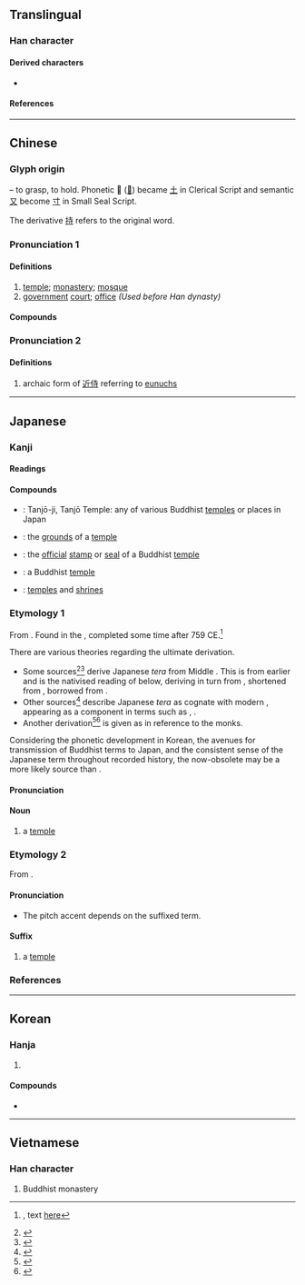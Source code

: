 {{character info/new}}
==Translingual==
{{stroke_order|strokes=6}}

===Han character===
{{Han char|rn=41|rad=寸|as=03|sn=6|four=40341|canj=GDI|ids=⿱土寸(GJKV),⿱士寸(HT)}}

====Derived characters====
* {{l|mul|[[侍]], [[𠱾]], [[𭎒]], [[峙]], [[待]], [[持]], [[洔]], [[時]]([[时]]), [[㭙]], [[𭷅]], [[特]], [[畤]], [[𪿚]], [[秲]], [[𥹩]], [[𫊵]], [[𧠴]], [[詩]]([[诗]]), [[䝰]], [[跱]], [[𩶬]], [[𪀔]], [[鼭]], [[𪗺]], [[邿]], [[𪰛]], [[𪧸]], [[庤]], [[痔]], [[㫭]], [[等]], [[䦙]]}}

====References====
{{Han ref|kx=0293.330|dkj=07414|dj=0581.080|hdz=10503.110|uh=5BFA}}

----

==Chinese==
{{zh-forms}}

===Glyph origin===
{{Han etym}}
{{Han compound|之|又|t2=hand|ls=psc|c1=p|c2=s|alt1=𡳿}} – to grasp, to hold. Phonetic 𡳿 ([[之]]) became [[土]] in Clerical Script and semantic [[又]] become [[寸]] in Small Seal Script.

The derivative [[持]] refers to the original word.

===Pronunciation 1===
{{zh-pron
|m=sì
|ma=y
|dg=сы3
|c=zi6,zi6-2
|h=pfs=sṳ
|md=sê
|mn=sī/xm,zz,tw:sū/qz:sīr
|mn_note=sī - vernacular; sū/sīr - literary
|mn-t=ri7
|w=3zr
|mc=y
|oc=y
|cat=n
}}

====Definitions====
{{zh-hanzi}}

# [[temple]]; [[monastery]]; {{lb|zh|Dungan}} [[mosque]]
# [[government]] [[court]]; [[office]] ''(Used before Han dynasty)''

====Compounds====
{{zh-der|清真寺|婦寺|碧雲寺|寺院|寺廟|佛寺|大理寺|少林寺|布達拉寺|光祿寺|寺庫|化度寺碑|寺人|慈恩寺|寒山寺|古寺|大相國寺|庵寺|地藏寺|大招寺|寺舍|寺卿|太常寺|普濟寺|法源寺|破山寺|禮拜寺|禪寺|知寺|普救寺|白馬寺|炳靈寺|法門寺|棘寺|監寺|龍山寺|金山寺|龍藏寺碑|雲林寺|鴻臚寺|麓山寺碑|西敏寺|蕭寺|閽寺|閹寺|都寺|貂寺|團山寺|南菊寺|章田寺|福田寺|寺坪|安福寺|寶月寺|花林寺|水月寺|左溪寺|門古寺|紅岩寺|顓褚寺}}

===Pronunciation 2===
{{zh-pron
|m=shì
|c=
|mc=
|oc=
|ma=
|cat=n
}}

====Definitions====
{{zh-hanzi}}

# archaic form of [[近侍]] referring to [[閹人|eunuchs]]

----

==Japanese==

===Kanji===
{{ja-kanji|grade=2|rs=寸03}}

====Readings====
{{ja-readings
|goon=じ
|kanon=し
|kun=てら-
}}

====Compounds====
{{der-top|Compounds}}
* {{ja-r|誕%生%寺|^たん%じょう%-じ}}: Tanjō-ji, Tanjō Temple: any of various Buddhist [[temple]]s or places in Japan
* {{ja-r|寺%域|じ%いき}}: the [[grounds]] of a [[temple]]
* {{ja-r|寺%印|じ%いん}}: the [[official]] [[stamp]] or [[seal]] of a Buddhist [[temple]]
* {{ja-r|寺%院|じ%いん}}: a Buddhist [[temple]]
* {{ja-r|寺%社|じ%しゃ}}: [[temple]]s and [[shrine]]s
{{der-bottom}}

===Etymology 1===
{{ja-kanjitab|yomi=k|てら}}

From {{inh|ja|ojp|sort=てら|-}}.  Found in the ''{{w|Man'yōshū}}'', completed some time after 759 CE.<ref>{{RQ:Manyoshu|16|3822}}, text [http://jti.lib.virginia.edu/japanese/manyoshu/Man16Yo.html#3822 here]</ref>

There are various theories regarding the ultimate derivation.
* Some sources<ref name="DJR">{{R:Daijirin}}</ref><ref name="DJS">{{R:Daijisen}}</ref> derive Japanese ''tera'' from Middle {{der|ja|ko|sort=てら|졀}}. This is from earlier {{m|ko|뎔||[[temple]]}} and is the nativised reading of {{ko-l|찰|刹|Buddhist temple}} below, deriving in turn from {{cog|ltc|-}} {{ltc-l|剎}}, shortened from {{ltc-l|剎多羅|[[Buddhist]] [[monastery]], [[temple]] or [[shrine]]}}, borrowed from {{cog|sa|क्षेत्र||[[land]], [[area]], [[domain]]}}.
* Other sources<ref name="KDJ">{{R:Kokugo Dai Jiten}}</ref> describe Japanese ''tera'' as cognate with modern {{cog|ko|-}} {{ko-l|찰|刹|temple}}, appearing as a component in terms such as {{ko-l|선찰|禪刹|Zen temple}}, {{ko-l|사찰|寺刹|Buddhist temple}}.
* Another derivation<ref name="DJS">{{R:Daijisen}}</ref><ref name="KDJ">{{R:Kokugo Dai Jiten}}</ref> is given as {{der|ja|pi|sort=てら|thera||[[elder]]s}} in reference to the monks.

Considering the phonetic development in Korean, the avenues for transmission of Buddhist terms to Japan, and the consistent {{m|en|temple}} sense of the Japanese term throughout recorded history, the now-obsolete {{cog|ko|뎔||temple}} may be a more likely source than {{cog|pi|thera||elders}}.

====Pronunciation====
{{ja-pron|yomi=k|てら|acc=2|acc_ref=DJR,NHK,SMK5|acc2=0|acc2_ref=DJR}}

====Noun====
{{ja-noun|てら|count=軒}}

# {{lb|ja|sort=てら|chiefly|_|Buddhist}} a [[temple]]

===Etymology 2===
{{ja-kanjitab|yomi=o|じ}}

From {{der|ja|ltc|sort=し'|-}} {{ltc-l|寺}}.

====Pronunciation====
{{ja-pron|yomi=goon|じ}}
* The pitch accent depends on the suffixed term.

====Suffix====
{{ja-pos|suffix|じ}}

# {{lb|ja|sort=てら|chiefly|_|Buddhist}} a [[temple]]

===References===
<references/>

----

==Korean==

===Hanja===
{{ko-hanja|hangeul=[[사]], [[시]]}}

# {{rfdef|ko|sort=寸03}}

====Compounds====
* {{l|ko|sc=Kore|寺刹|tr=[[사찰]], sachal}}

----

==Vietnamese==

===Han character===
{{vi-hantu|[[tự]], [[chùa]]}}

# Buddhist monastery